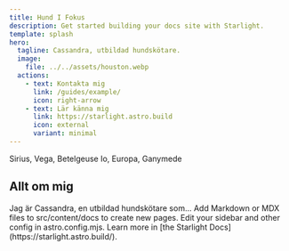 ```yaml
---
title: Hund I Fokus
description: Get started building your docs site with Starlight.
template: splash
hero:
  tagline: Cassandra, utbildad hundskötare.
  image:
    file: ../../assets/houston.webp
  actions:
    - text: Kontakta mig
      link: /guides/example/
      icon: right-arrow
    - text: Lär känna mig
      link: https://starlight.astro.build
      icon: external
      variant: minimal
---
```


<Tabs>
  <TabItem label="Stars" icon="star">
    Sirius, Vega, Betelgeuse
  </TabItem>
  <TabItem label="Moons" icon="moon">
    Io, Europa, Ganymede
  </TabItem>
</Tabs>


## Allt om mig

<CardGrid stagger>
	<Card title="Vem är jag?" icon="pencil">
		Jag är Cassandra, en utbildad hundskötare som...
	</Card>
	<Card title="Kontakta mig" icon="add-document">
		Add Markdown or MDX files to src/content/docs to create new pages.
	</Card>
	<Card title="Mina erfarenheter" icon="setting">
		Edit your sidebar and other config in astro.config.mjs.
	</Card>
	<Card title="Vovvarna" icon="open-book">
		Learn more in [the Starlight Docs](https://starlight.astro.build/).
	</Card>
</CardGrid>
